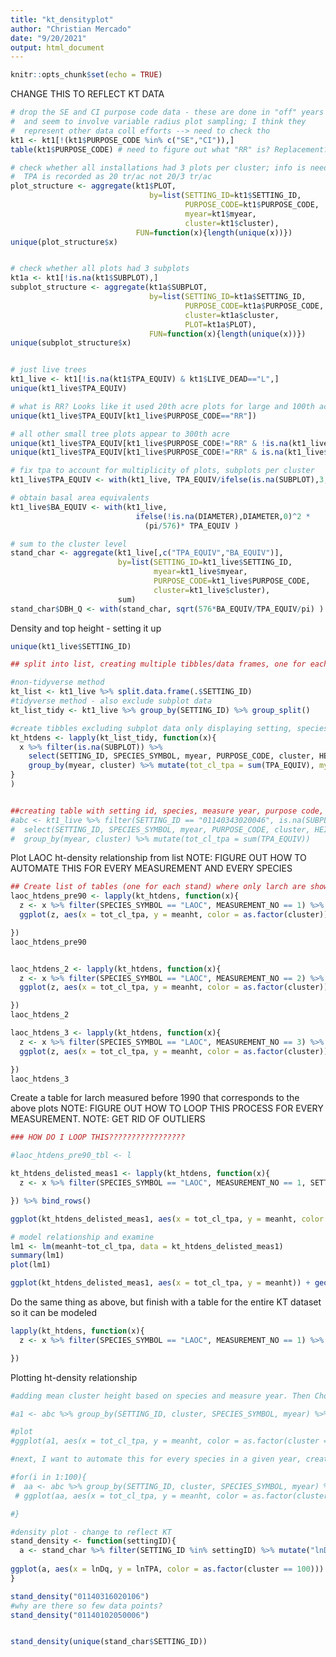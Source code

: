 ```yaml
---
title: "kt_densityplot"
author: "Christian Mercado"
date: "9/20/2021"
output: html_document
---
```


```r
knitr::opts_chunk$set(echo = TRUE)
```


CHANGE THIS TO REFLECT KT DATA
```r
# drop the SE and CI purpose code data - these are done in "off" years  
#  and seem to involve variable radius plot sampling; I think they
#  represent other data coll efforts --> need to check tho
kt1 <- kt1[!(kt1$PURPOSE_CODE %in% c("SE","CI")),]
table(kt1$PURPOSE_CODE) # need to figure out what "RR" is? Replacement?

# check whether all installations had 3 plots per cluster; info is needed because 
#  TPA is recorded as 20 tr/ac not 20/3 tr/ac
plot_structure <- aggregate(kt1$PLOT,
                               by=list(SETTING_ID=kt1$SETTING_ID,
                                       PURPOSE_CODE=kt1$PURPOSE_CODE,
                                       myear=kt1$myear,
                                       cluster=kt1$cluster),
                            FUN=function(x){length(unique(x))})
unique(plot_structure$x)


# check whether all plots had 3 subplots
kt1a <- kt1[!is.na(kt1$SUBPLOT),]
subplot_structure <- aggregate(kt1a$SUBPLOT,
                               by=list(SETTING_ID=kt1a$SETTING_ID,
                                       PURPOSE_CODE=kt1a$PURPOSE_CODE,
                                       cluster=kt1a$cluster,
                                       PLOT=kt1a$PLOT),
                               FUN=function(x){length(unique(x))})
unique(subplot_structure$x)


# just live trees
kt1_live <- kt1[!is.na(kt1$TPA_EQUIV) & kt1$LIVE_DEAD=="L",]
unique(kt1_live$TPA_EQUIV)

# what is RR? Looks like it used 20th acre plots for large and 100th acre for small?
unique(kt1_live$TPA_EQUIV[kt1_live$PURPOSE_CODE=="RR"])

# all other small tree plots appear to 300th acre
unique(kt1_live$TPA_EQUIV[kt1_live$PURPOSE_CODE!="RR" & !is.na(kt1_live$SUBPLOT)]) %% 300
unique(kt1_live$TPA_EQUIV[kt1_live$PURPOSE_CODE!="RR" & is.na(kt1_live$SUBPLOT)]) 

# fix tpa to account for multiplicity of plots, subplots per cluster
kt1_live$TPA_EQUIV <- with(kt1_live, TPA_EQUIV/ifelse(is.na(SUBPLOT),3,9))

# obtain basal area equivalents
kt1_live$BA_EQUIV <- with(kt1_live,
                            ifelse(!is.na(DIAMETER),DIAMETER,0)^2 * 
                              (pi/576)* TPA_EQUIV )

# sum to the cluster level
stand_char <- aggregate(kt1_live[,c("TPA_EQUIV","BA_EQUIV")],
                        by=list(SETTING_ID=kt1_live$SETTING_ID,
                                myear=kt1_live$myear,
                                PURPOSE_CODE=kt1_live$PURPOSE_CODE,
                                cluster=kt1_live$cluster),
                        sum)
stand_char$DBH_Q <- with(stand_char, sqrt(576*BA_EQUIV/TPA_EQUIV/pi) )
```

Density and top height - setting it up
```r
unique(kt1_live$SETTING_ID)

## split into list, creating multiple tibbles/data frames, one for each stand

#non-tidyverse method
kt_list <- kt1_live %>% split.data.frame(.$SETTING_ID)
#tidyverse method - also exclude subplot data
kt_list_tidy <- kt1_live %>% group_by(SETTING_ID) %>% group_split()

#create tibbles excluding subplot data only displaying setting, species, year, purpose, ht, tpa, cluster-level tpa. Changed year to numeric in order to specify later..
kt_htdens <- lapply(kt_list_tidy, function(x){
  x %>% filter(is.na(SUBPLOT)) %>% 
    select(SETTING_ID, SPECIES_SYMBOL, myear, PURPOSE_CODE, cluster, HEIGHT, TPA_EQUIV, MEASUREMENT_NO) %>%
    group_by(myear, cluster) %>% mutate(tot_cl_tpa = sum(TPA_EQUIV), myear = as.numeric(myear))
}
)


##creating table with setting id, species, measure year, purpose code, cluster, height, tpa and total cluster tpa. 
#abc <- kt1_live %>% filter(SETTING_ID == "01140343020046", is.na(SUBPLOT)) %>%
#  select(SETTING_ID, SPECIES_SYMBOL, myear, PURPOSE_CODE, cluster, HEIGHT, TPA_EQUIV) %>%
#  group_by(myear, cluster) %>% mutate(tot_cl_tpa = sum(TPA_EQUIV))

```


Plot LAOC ht-density relationship from list
NOTE: FIGURE OUT HOW TO AUTOMATE THIS FOR EVERY MEASUREMENT AND EVERY SPECIES
```r


## Create list of tables (one for each stand) where only larch are shown that were in first measurements (pre 1990)
laoc_htdens_pre90 <- lapply(kt_htdens, function(x){
  z <- x %>% filter(SPECIES_SYMBOL == "LAOC", MEASUREMENT_NO == 1) %>% group_by(cluster) %>% summarise(meanht = mean(HEIGHT), tot_cl_tpa = mean(tot_cl_tpa))
  ggplot(z, aes(x = tot_cl_tpa, y = meanht, color = as.factor(cluster))) + geom_point()

})
laoc_htdens_pre90


laoc_htdens_2 <- lapply(kt_htdens, function(x){
  z <- x %>% filter(SPECIES_SYMBOL == "LAOC", MEASUREMENT_NO == 2) %>% group_by(cluster) %>% summarise(meanht = mean(HEIGHT), tot_cl_tpa = mean(tot_cl_tpa))
  ggplot(z, aes(x = tot_cl_tpa, y = meanht, color = as.factor(cluster))) + geom_point()

})
laoc_htdens_2

laoc_htdens_3 <- lapply(kt_htdens, function(x){
  z <- x %>% filter(SPECIES_SYMBOL == "LAOC", MEASUREMENT_NO == 3) %>% group_by(cluster) %>% summarise(meanht = mean(HEIGHT), tot_cl_tpa = mean(tot_cl_tpa))
  ggplot(z, aes(x = tot_cl_tpa, y = meanht, color = as.factor(cluster))) + geom_point()

})
laoc_htdens_3


```

Create a table for larch measured before 1990 that corresponds to the above plots
NOTE: FIGURE OUT HOW TO LOOP THIS PROCESS FOR EVERY MEASUREMENT. 
NOTE: GET RID OF OUTLIERS
```r

### HOW DO I LOOP THIS?????????????????

#laoc_htdens_pre90_tbl <- l

kt_htdens_delisted_meas1 <- lapply(kt_htdens, function(x){
  z <- x %>% filter(SPECIES_SYMBOL == "LAOC", MEASUREMENT_NO == 1, SETTING_ID != "01140109010001") %>% group_by(cluster) %>% summarise(meanht = mean(HEIGHT), tot_cl_tpa = mean(tot_cl_tpa), settingid = first(SETTING_ID)) %>% relocate(settingid, cluster, meanht, tot_cl_tpa)

}) %>% bind_rows()

ggplot(kt_htdens_delisted_meas1, aes(x = tot_cl_tpa, y = meanht, color = settingid)) + geom_point()


```

```r
# model relationship and examine
lm1 <- lm(meanht~tot_cl_tpa, data = kt_htdens_delisted_meas1)
summary(lm1)
plot(lm1)

ggplot(kt_htdens_delisted_meas1, aes(x = tot_cl_tpa, y = meanht)) + geom_point()
```


Do the same thing as above, but finish with a table for the entire KT dataset so it can be modeled

```r
lapply(kt_htdens, function(x){
  z <- x %>% filter(SPECIES_SYMBOL == "LAOC", MEASUREMENT_NO == 1) %>% group_by(cluster) %>% filter(meanht == mean(HEIGHT), tot_cl_tpa == mean(tot_cl_tpa))

})
```


Plotting ht-density relationship
```r
#adding mean cluster height based on species and measure year. Then Choose species and yar to plot

#a1 <- abc %>% group_by(SETTING_ID, cluster, SPECIES_SYMBOL, myear) %>% summarise(meanht = mean(HEIGHT), tot_cl_tpa = mean(tot_cl_tpa)) %>% filter(SPECIES_SYMBOL == "ABLA", myear == 1993)

#plot
#ggplot(a1, aes(x = tot_cl_tpa, y = meanht, color = as.factor(cluster == 100))) + geom_point()

#next, I want to automate this for every species in a given year, creating a plot for every species at a given measurement year

#for(i in 1:100){
#  aa <- abc %>% group_by(SETTING_ID, cluster, SPECIES_SYMBOL, myear) %>% summarise(meanht = mean(HEIGHT), tot_cl_tpa = mean(tot_cl_tpa)) %>% filter(SPECIES_SYMBOL == i, myear == 1993)
 # ggplot(aa, aes(x = tot_cl_tpa, y = meanht, color = as.factor(cluster == 100))) + geom_point()

#}

```


```r
#density plot - change to reflect KT
stand_density <- function(settingID){
  a <- stand_char %>% filter(SETTING_ID %in% settingID) %>% mutate("lnDq" = log(DBH_Q), "lnTPA" = log(TPA_EQUIV))
  
ggplot(a, aes(x = lnDq, y = lnTPA, color = as.factor(cluster == 100))) + geom_point() + geom_smooth(se = F)
}

stand_density("01140316020106")
#why are there so few data points?
stand_density("01140102050006")


stand_density(unique(stand_char$SETTING_ID))
```